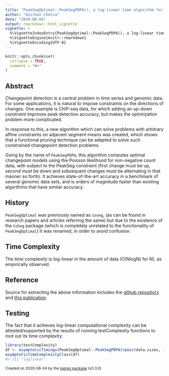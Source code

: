 ```yaml
---
title: "PeakSegOptimal::PeakSegPDPA(), a log-linear time algorithm for constrained changepoint detection"
author: "Anirban Chetia"
date: "2020-08-04"
output: rmarkdown::html_vignette
vignette: >
  %\VignetteIndexEntry{PeakSegOptimal::PeakSegPDPA(), a log-linear time algorithm for constrained changepoint detection}
  %\VignetteEngine{knitr::rmarkdown}
  %\VignetteEncoding{UTF-8}
---
```


```r
knitr::opts_chunk$set(
  collapse = TRUE,
  comment = "#>"
)
```

## Abstract
Changepoint detection is a central problem in time series and genomic data. For some applications, it is natural to impose constraints on the directions of changes. One example is ChIP-seq data, for which adding an up-down constraint improves peak detection accuracy, but makes the optimization problem more complicated. 

In response to this, a new algorithm which can solve problems with arbitrary affine constraints on adjacent segment means was created, which shows that a functional pruning technique can be adapted to solve such constrained changepoint detection problems.

Going by the name of `PeakSegPDPA`, this algorithm computes optimal changepoint models using the Poisson likelihood for non-negative count data, with subject to the PeakSeg constraint (first change must be up, second must be down and subsequent changes must be alternating in that manner so forth). It achieves state-of-the-art accuracy in a benchmark of several genomic data sets, and is orders of magnitude faster than existing algorithms that have similar accuracy.

## History
`PeakSegOptimal` was previously named as `coseg`, (as can be found in research papers and articles referring the same) but due to the existence of the `CoSeg` package (which is completely unrelated to the functionality of `PeakSegOptimal`) it was renamed, in order to avoid confusion.

## Time Complexity
The time complexity is log-linear in the amount of data (O(NlogN) for N), as empirically observed.

## Reference
Source for extracting the above information includes the [github repository](https://github.com/tdhock/PeakSegOptimal) and [this publication](https://www.researchgate.net/publication/314433561_A_log-linear_time_algorithm_for_constrained_changepoint_detection).

## Testing
The fact that it achieves log-linear computational complexity can be attested/supported by the results of running testComplexity functions to root out its time complexity:
```r
library(testComplexity)
df <- asymptoticTimings(PeakSegOptimal::PeakSegPDPA(rpois(data.sizes, 1),rep(1, length(rpois(data.sizes, 1))), 3L), data.sizes = 10^seq(1, 4, by = 0.5))
asymptoticTimeComplexityClass(df)
#> [1] "loglinear"
```

<sup>Created on 2020-08-04 by the [reprex package](https://reprex.tidyverse.org) (v0.3.0)</sup>
